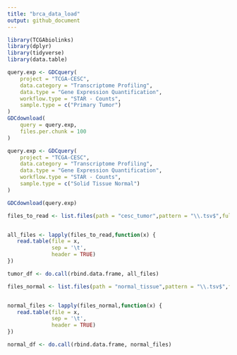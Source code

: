 ```yaml
---
title: "brca_data_load"
output: github_document
---
```



```r
library(TCGAbiolinks)
library(dplyr)
library(tidyverse)
library(data.table)
```

```r
query.exp <- GDCquery(
    project = "TCGA-CESC", 
    data.category = "Transcriptome Profiling",
    data.type = "Gene Expression Quantification", 
    workflow.type = "STAR - Counts",
    sample.type = c("Primary Tumor")
)
GDCdownload(
    query = query.exp,
    files.per.chunk = 100
)

```

```r
query.exp <- GDCquery(
    project = "TCGA-CESC", 
    data.category = "Transcriptome Profiling",
    data.type = "Gene Expression Quantification", 
    workflow.type = "STAR - Counts",
    sample.type = c("Solid Tissue Normal")
)

GDCdownload(query.exp)

```



```r
files_to_read <- list.files(path = "cesc_tumor",pattern = "\\.tsv$",full.names = T)


all_files <- lapply(files_to_read,function(x) {
   read.table(file = x, 
              sep = '\t', 
              header = TRUE)
})
```

```r
tumor_df <- do.call(rbind.data.frame, all_files)
```





```r
files_normal <- list.files(path = "normal_tissue",pattern = "\\.tsv$",full.names = T)


normal_files <- lapply(files_normal,function(x) {
   read.table(file = x, 
              sep = '\t', 
              header = TRUE)
})
```

```r
normal_df <- do.call(rbind.data.frame, normal_files)
```


